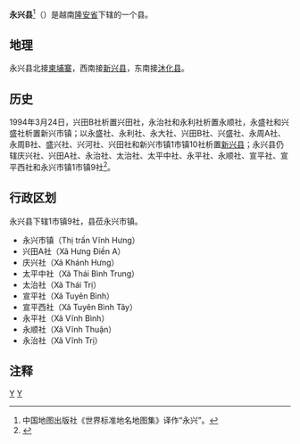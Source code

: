{{Infobox Settlement
|name                   = 永兴县
|settlement_type        = 县
|official_name          = 
|other_name             = 
|native_name            = {{lang|vi|Huyện Vĩnh Hưng}}
|nickname               = 
|motto                  = 
|image_skyline          = 
|imagesize              = 
|image_caption          = 
|image_flag             = 
|flag_size              = 
|image_seal             = 
|seal_size              = 
|image_shield           = 
|shield_size            = 
|image_blank_emblem     = 
|blank_emblem_size      = 
|image_map              = {{Infobox mapframe|frame-width=250|zoom=10}}
|mapsize                = 
|map_caption            = 
|image_map1             = 
|mapsize1               = 
|map_caption1           = 
|pushpin_map            = Vietnam
|pushpin_label_position = bottom
|pushpin_map_caption    = 
|pushpin_map1           = 
|pushpin_label_position1= 
|pushpin_map_caption1   = 
|subdivision_type       = 国家
|subdivision_name       = {{flag|Vietnam}}
|subdivision_type1      = [[越南行政区划|省]]
|subdivision_name1      = [[隆安省|隆安省]]
|subdivision_type2      = 行政区划
|subdivision_name2      = 1市镇9社
|subdivision_type3      = 
|subdivision_name3      = 
|seat_type              = 县莅
|seat                   = {{link-vi|永兴市镇|Vĩnh Hưng (thị trấn)}}
|government_type        = 
|leader_title           = 
|leader_name            = 
|leader_title1          = 
|leader_name1           = 
|established_title      = 
|established_date       = 
|area_magnitude         = 
|unit_pref              = 
|area_footnotes         = 
|area_total_km2         = 382.38
|area_land_km2          = 
|area_water_km2         = 
|area_water_percent     = 
|area_urban_km2         = 
|area_metro_km2         = 
|population_as_of       = 2018年
|population_footnotes   = 
|population_note        = 
|population_total       = 70910
|population_density_km2 = auto
|population_metro             = 
|population_density_metro_km2 = 
|population_urban             = 
|population_density_urban_km2 = 
|timezone               = [[越南标准时间|越南标准时间]]
|utc_offset             = +7
|elevation_footnotes    = 
|elevation_m            = 
|coor_type              = 
|coordinates            = 
|postal_code_type       = 
|postal_code            = 
|area_code              = 
|website                = [https://vinhhung.longan.gov.vn/Pages/Default.aspx 永兴县电子信息门户网站]
|footnotes              = 
}}
'''永兴县'''<ref>中国地图出版社《世界标准地名地图集》译作“永兴”。</ref>（{{vie|v='''Huyện Vĩnh Hưng'''}}）是越南[[隆安省|隆安省]]下辖的一个县。

==地理==
永兴县北接[[柬埔寨|柬埔寨]]，西南接[[新兴县|新兴县]]，东南接[[沐化县|沐化县]]。

==历史==
1994年3月24日，兴田B社析置兴田社，永治社和永利社析置永顺社，永盛社和兴盛社析置新兴市镇；以永盛社、永利社、永大社、兴田B社、兴盛社、永周A社、永周B社、盛兴社、兴河社、兴田社和新兴市镇1市镇10社析置[[新兴县_(越南)|新兴县]]；永兴县仍辖庆兴社、兴田A社、永治社、太治社、太平中社、永平社、永顺社、宣平社、宣平西社和永兴市镇1市镇9社<ref>{{Cite web |url=https://thuvienphapluat.vn/van-ban/Bat-dong-san/Nghi-dinh-27-CP-dieu-chinh-dia-gioi-huyen-xa-thuoc-tinh-Long-An-38753.aspx |title=Nghị định 27-CP năm 1994 về việc điều chỉnh địa giới huyện, xã thuộc tỉnh Long An |access-date=2020-04-22 |archive-date=2021-06-06 |archive-url=https://web.archive.org/web/20210606045958/https://thuvienphapluat.vn/van-ban/Bat-dong-san/Nghi-dinh-27-CP-dieu-chinh-dia-gioi-huyen-xa-thuoc-tinh-Long-An-38753.aspx |dead-url=no }}</ref>。

==行政区划==
永兴县下辖1市镇9社，县莅永兴市镇。
*永兴市镇（Thị trấn Vĩnh Hưng）
*兴田A社（Xã Hưng Điền A）
*庆兴社（Xã Khánh Hưng）
*太平中社（Xã Thái Bình Trung）
*太治社（Xã Thái Trị）
*宣平社（Xã Tuyên Bình）
*宣平西社（Xã Tuyên Bình Tây）
*永平社（Xã Vĩnh Bình）
*永顺社（Xã Vĩnh Thuận）
*永治社（Xã Vĩnh Trị）

==注释==
{{reflist}}

{{隆安省行政区划}}
{{越南九龙江三角洲之县市镇区域划分}}

[[Category:越南县份|Y]]
[[Category:隆安省|Y]]